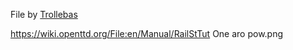 File by [[en/Trollebas|Trollebas]] 

https://wiki.openttd.org/File:en/Manual/RailStTut One aro pow.png